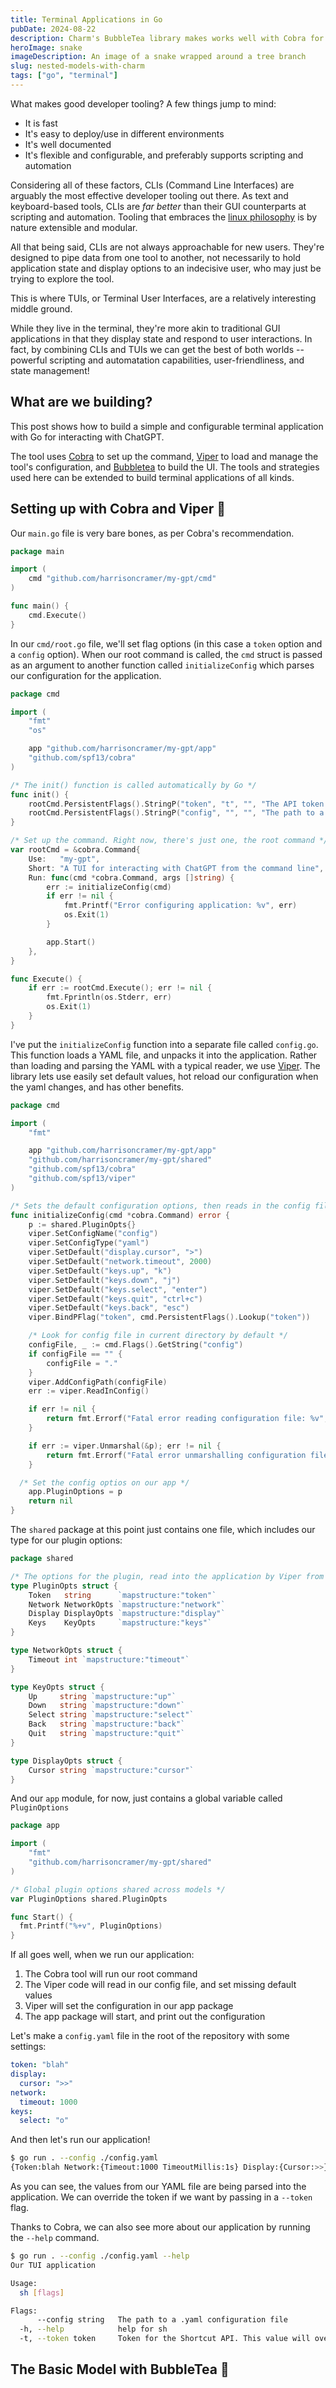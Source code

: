 ```yaml
---
title: Terminal Applications in Go
pubDate: 2024-08-22
description: Charm's BubbleTea library makes works well with Cobra for building powerful command line tooling for developers
heroImage: snake
imageDescription: An image of a snake wrapped around a tree branch
slug: nested-models-with-charm
tags: ["go", "terminal"]
---
```


What makes good developer tooling? A few things jump to mind:

- It is fast
- It's easy to deploy/use in different environments
- It's well documented
- It's flexible and configurable, and preferably supports scripting and automation

Considering all of these factors, CLIs (Command Line Interfaces) are arguably the most effective developer tooling out there. As text and keyboard-based tools, CLIs are _far better_ than their GUI counterparts at scripting and automation. Tooling that embraces the [linux philosophy](https://en.wikipedia.org/wiki/Unix_philosophy) is by nature extensible and modular.

All that being said, CLIs are not always approachable for new users. They're designed to pipe data from one tool to another, not necessarily to hold application state and display options to an indecisive user, who may just be trying to explore the tool.

This is where TUIs, or Terminal User Interfaces, are a relatively interesting middle ground. 

While they live in the terminal, they're more akin to traditional GUI applications in that they display state and respond to user interactions. In fact, by combining CLIs and TUIs we can get the best of both worlds -- powerful scripting and automatation capabilities, user-friendliness, and state management!

## What are we building?

This post shows how to build a simple and configurable terminal application with Go for interacting with ChatGPT. 

The tool uses [Cobra](https://github.com/spf13/cobra) to set up the command, [Viper](https://github.com/spf13/viper) to load and manage the tool's configuration, and [Bubbletea](https://github.com/charmbracelet/bubbletea) to build the UI. The tools and strategies used here can be extended to build terminal applications of all kinds.

## Setting up with Cobra and Viper 🐍

Our `main.go` file is very bare bones, as per Cobra's recommendation.

```go title="main.go"
package main

import (
	cmd "github.com/harrisoncramer/my-gpt/cmd"
)

func main() {
	cmd.Execute()
}
```

In our `cmd/root.go` file, we'll set flag options (in this case a `token` option and a `config` option). When our root command is called, the `cmd` struct is passed as an argument to another function called `initializeConfig` which parses our configuration for the application.

```go {22} title="cmd/root.go" 
package cmd

import (
	"fmt"
	"os"

	app "github.com/harrisoncramer/my-gpt/app"
	"github.com/spf13/cobra"
)

/* The init() function is called automatically by Go */
func init() {
	rootCmd.PersistentFlags().StringP("token", "t", "", "The API token used to communicate with ChatGPT")
	rootCmd.PersistentFlags().StringP("config", "", "", "The path to a .yaml configuration file, by default the current directory")
}

/* Set up the command. Right now, there's just one, the root command */
var rootCmd = &cobra.Command{
	Use:   "my-gpt",
	Short: "A TUI for interacting with ChatGPT from the command line",
	Run: func(cmd *cobra.Command, args []string) {
		err := initializeConfig(cmd)
		if err != nil {
			fmt.Printf("Error configuring application: %v", err)
			os.Exit(1)
		}

		app.Start()
	},
}

func Execute() {
	if err := rootCmd.Execute(); err != nil {
		fmt.Fprintln(os.Stderr, err)
		os.Exit(1)
	}
}
```

I've put the `initializeConfig` function into a separate file called `config.go`. This function loads a YAML file, and unpacks it into the application. Rather than loading and parsing the YAML with a typical reader, we use [Viper](https://github.com/spf13/viper). The library lets use easily set default values, hot reload our configuration when the yaml changes, and has other benefits.

```go title="cmd/config.go"
package cmd

import (
	"fmt"

	app "github.com/harrisoncramer/my-gpt/app"
	"github.com/harrisoncramer/my-gpt/shared"
	"github.com/spf13/cobra"
	"github.com/spf13/viper"
)

/* Sets the default configuration options, then reads in the config file into our app */
func initializeConfig(cmd *cobra.Command) error {
	p := shared.PluginOpts{}
	viper.SetConfigName("config")
	viper.SetConfigType("yaml")
	viper.SetDefault("display.cursor", ">")
	viper.SetDefault("network.timeout", 2000)
	viper.SetDefault("keys.up", "k")
	viper.SetDefault("keys.down", "j")
	viper.SetDefault("keys.select", "enter")
	viper.SetDefault("keys.quit", "ctrl+c")
	viper.SetDefault("keys.back", "esc")
	viper.BindPFlag("token", cmd.PersistentFlags().Lookup("token"))

	/* Look for config file in current directory by default */
	configFile, _ := cmd.Flags().GetString("config")
	if configFile == "" {
		configFile = "."
	}
	viper.AddConfigPath(configFile)
	err := viper.ReadInConfig()

	if err != nil {
		return fmt.Errorf("Fatal error reading configuration file: %v", err)
	}

	if err := viper.Unmarshal(&p); err != nil {
		return fmt.Errorf("Fatal error unmarshalling configuration file: %v", err)
	}

  /* Set the config optios on our app */
	app.PluginOptions = p
	return nil
}
```

The `shared` package at this point just contains one file, which includes our type for our plugin options:

```go title="shared/types.go"
package shared

/* The options for the plugin, read into the application by Viper from a YAML file */
type PluginOpts struct {
	Token   string      `mapstructure:"token"`
	Network NetworkOpts `mapstructure:"network"`
	Display DisplayOpts `mapstructure:"display"`
	Keys    KeyOpts     `mapstructure:"keys"`
}

type NetworkOpts struct {
	Timeout int `mapstructure:"timeout"`
}

type KeyOpts struct {
	Up     string `mapstructure:"up"`
	Down   string `mapstructure:"down"`
	Select string `mapstructure:"select"`
	Back   string `mapstructure:"back"`
	Quit   string `mapstructure:"quit"`
}

type DisplayOpts struct {
	Cursor string `mapstructure:"cursor"`
}
```

And our `app` module, for now, just contains a global variable called `PluginOptions`

```go
package app

import (
	"fmt"
	"github.com/harrisoncramer/my-gpt/shared"
)

/* Global plugin options shared across models */
var PluginOptions shared.PluginOpts

func Start() {
  fmt.Printf("%+v", PluginOptions)
}
```

If all goes well, when we run our application:

1. The Cobra tool will run our root command
2. The Viper code will read in our config file, and set missing default values
4. Viper will set the configuration in our app package
3. The app package will start, and print out the configuration

Let's make a `config.yaml` file in the root of the repository with some settings: 

```yaml title="config.yaml"
token: "blah"
display:
  cursor: ">>"
network:
  timeout: 1000
keys:
  select: "o"
```

And then let's run our application!

```bash
$ go run . --config ./config.yaml
{Token:blah Network:{Timeout:1000 TimeoutMillis:1s} Display:{Cursor:>>} Keys:{Up:k Down:j Select:o Back:esc Quit:ctrl+c}}
```

As you can see, the values from our YAML file are being parsed into the application. We can override the token if we want by passing in a `--token` flag.

Thanks to Cobra, we can also see more about our application by running the `--help` command.

```bash
$ go run . --config ./config.yaml --help
Our TUI application

Usage:
  sh [flags]

Flags:
      --config string   The path to a .yaml configuration file
  -h, --help            help for sh
  -t, --token token     Token for the Shortcut API. This value will override a token set in your config file
```

## The Basic Model with BubbleTea 🧋
